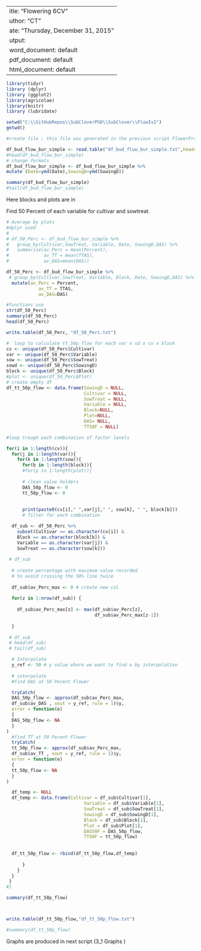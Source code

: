  ---
title: "Flowering 6CV"
author: "CT"
date: "Thursday, December 31, 2015"
output: 
  word_document: default
  pdf_document: default
  html_document: default
---

```r
library(tidyr)
library (dplyr)
library (ggplot2)
library(agricolae)
library(knitr)
library (lubridate)
```


```r
setwd("C:\\GitHubRepos\\SubCloverPhD\\SubClover\\FlowIv2")
getwd()

#create file ; this file was generated in the previous script FlowerProject2

df_bud_flow_bur_simple <- read.table("df_bud_flow_bur_simple.txt",header=TRUE)
#head(df_bud_flow_bur_simple)
# change formats
df_bud_flow_bur_simple <- df_bud_flow_bur_simple %>%
mutate (Date=ymd(Date),SowingD=ymd(SowingD))

summary(df_bud_flow_bur_simple)
#tail(df_bud_flow_bur_simple)
```


Here blocks and plots are in 

Find 50 Percent of each variable for cultivar and sowtreat.

```r

# Average by plots
#dplyr used
# 
# df_50_Perc <- df_bud_flow_bur_simple %>%
#   group_by(Cultivar,SowTreat, Variable, Date, SowingD,DAS) %>%
#   summarise(av_Perc = mean(Percent), 
#             av_TT = mean(TTAS),
#             av_DAS=mean(DAS))

df_50_Perc <- df_bud_flow_bur_simple %>%
 # group_by(Cultivar,SowTreat, Variable, Block, Date, SowingD,DAS) %>%
  mutate(av_Perc = Percent,
            av_TT = TTAS,
            av_DAS=DAS)

#functions use
str(df_50_Perc)
summary(df_50_Perc)
head(df_50_Perc)

write.table(df_50_Perc, "df_50_Perc.txt")

#  loop to calculate tt_50p_flow for each var x sd x cv x block
cv <- unique(df_50_Perc$Cultivar)
var <- unique(df_50_Perc$Variable)
sow <- unique(df_50_Perc$SowTreat)
sowd <- unique(df_50_Perc$SowingD)
block <- unique(df_50_Perc$Block)
#plot <- unique(df_50_Perc$Plot)
# create empty df
df_tt_50p_flow <- data.frame(SowingD = NULL,
                             Cultivar = NULL, 
                             SowTreat = NULL,
                             Variable = NULL,
                             Block=NULL,
                             Plot=NULL,
                             DAS= NULL,
                             TT50F = NULL)

#loop trough each combination of factor levels

for(i in 1:length(cv)){
  for(j in 1:length(var)){
    for(k in 1:length(sow)){
      for(b in 1:length(block)){
      #for(p in 1:length(plot)){
        
      # clean value holders
      DAS_50p_flow <- 0
      tt_50p_flow <- 0
      
    
      print(paste0(cv[i]," ",var[j]," ", sow[k], " ", block[b]))
      # filter for each combination

  df_sub <- df_50_Perc %>%
    subset(Cultivar == as.character(cv[i]) &
    Block == as.character(block[b]) &
    Variable == as.character(var[j]) &
    SowTreat == as.character(sow[k]))
  
 # df_sub
  
  # create percentage with maximum value recorded 
  # to avoid crossing the 50% line twice
  
  df_sub$av_Perc_max <- 0 # create new col
  
  for(z in 1:nrow(df_sub)) {
    
    df_sub$av_Perc_max[z] <- max(df_sub$av_Perc[z],
                                 df_sub$av_Perc_max[z-1])
    
  }
  
 # df_sub
 # head(df_sub)
 # tail(df_sub)

  # Interpolate 
  y_ref <- 50 # y value where we want to find x by interpolation
  
  # interpolate
  #find DAS at 50 Pecent Flower 

  tryCatch(  
  DAS_50p_flow <- approx(df_sub$av_Perc_max, 
  df_sub$av_DAS , xout = y_ref, rule = 1)$y,
  error = function(e) 
  {
  DAS_50p_flow <- NA
  }
)
  #find TT at 50 Pecent Flower
  tryCatch(  
  tt_50p_flow <- approx(df_sub$av_Perc_max, 
  df_sub$av_TT , xout = y_ref, rule = 1)$y,
  error = function(e) 
  {
  tt_50p_flow <- NA
  }
)

  df_temp <- NULL
  df_temp <- data.frame(Cultivar = df_sub$Cultivar[1],
                             Variable = df_sub$Variable[1], 
                             SowTreat = df_sub$SowTreat[1],
                             SowingD = df_sub$SowingD[1], 
                             Block = df_sub$Block[1],
                             Plot = df_sub$Plot[1],
                             DAS50F = DAS_50p_flow,
                             TT50F = tt_50p_flow)
                        
  
  df_tt_50p_flow <- rbind(df_tt_50p_flow,df_temp)
  
      }
    } 
  }
 }
#}

summary(df_tt_50p_flow)




```

```r
write.table(df_tt_50p_flow,"df_tt_50p_flow.txt")

#summary(df_tt_50p_flow)
```

Graphs are produced in next script (3_1 Graphs )




